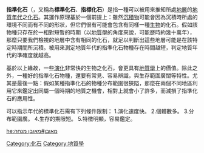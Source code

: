 {{Paleontology}}
'''指準化石'''（{{lang-en|Index fossils}}，又稱為'''標準化石'''、'''指標化石'''）是指一種可以被用來推知所處[[地層|地層]]的[[地質年代|地質年代]]之[[化石|化石]]。其運作原理基於一個前提上：雖然[[沉積物|沉積物]]可能會因為沉積時所處的環境不同而有不同的形狀，但它們很有可能會包含有同樣一種[[生物|生物]]的化石。假如該物種只存在於一相對短暫的時期（以[[地質學|地質學]]的角度來說，可能歷時約幾十萬年），那麼只要我們檢視的地層中含有相同的化石，就足以判斷出這些地層可能是在該特定時期間所沉積。被用來測定地質年代的指準化石物種存在時間越短，判定地質年代的準確度就越高。

基於以上緣故，一些[[演化|演化]]非常快的生物之化石，會更具有[[地質學|地質學]]上的價值。除此之外，一種好的指準化石物種，還要有常見、容易辨識，與生存範圍廣闊等特性。尤其是最後一點：假如某種指準化石的物種分布範圍很狹隘，那麼在兩個不同地區利用它來鑑定出同屬一個時期的地質之機會，相對上就會小了許多，而減損了指準化石的應用性。

可以指示年代的標準化石需有下列條件限制：
1.演化速度快。
2.個體數多。
3.分布範圍廣。
4.生存的期限短。
5.特徵明顯，容易鑑定。

{{Geol-stub}}
{{化石}}
[[Category:化石|Category:化石]]
[[Category:地質學|Category:地質學]]

[[he:מאובן#מאובן_מנחה|he:מאובן#מאובן מנחה]]